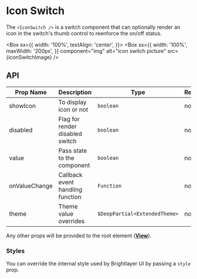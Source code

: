 
# Icon Switch

The `<IconSwitch />` is a switch component that can optionally render an icon in the switch's thumb control to reenforce the on/off status.

<Box
  sx={{
    width: '100%',
    textAlign: 'center',
  }}>
  <Box
    sx={{
      width: '100%',
      maxWidth: '200px',
    }}
    component="img"
    alt="icon switch picture"
    src={iconSwitchImage}
  />
</Box>

## API

<Box>

| Prop Name     | Description                      | Type                          | Required | Default |
| ------------- | -------------------------------- | ----------------------------- | -------- | ------- |
| showIcon      | To display icon or not           | `boolean`                     | no       |         |
| disabled      | Flag for render disabled switch  | `boolean`                     | no       |         |
| value         | Pass state to the component      | `boolean`                     | no       |         |
| onValueChange | Callback event handling function | `Function`                    | no       |         |
| theme         | Theme value overrides            | `$DeepPartial<ExtendedTheme>` | no       |         |

</Box>

Any other props will be provided to the root element ([**View**](https://reactnative.dev/docs/view)).

### Styles

You can override the internal style used by Brightlayer UI by passing a `style` prop.

